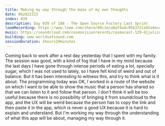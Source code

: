 ```yaml
---
title: Making my way through the maze of my own thoughts
date: 062022III
index: 039
description: Day 039 of 108 - The Open Source Factory Last Sprint
loomRecording: https://www.loom.com/share/09c1eca8af4a4c95b3721a92a4ecdc5c
music: https://soundcloud.com/cosmovisionrecords/cosmocast-129-djjuliimmai-a-slower-speed-of-light?in=cosmovisionrecords/sets/cosmocast-mixtapes
building: www.worldsofsound.com
sessionDuration: 1hours29minutes
---
```


Coming back to work after a rest day yesterday that I spent with my family. The session was good, with a kind of fog that I have in my mind because the last days I have gone through intense periods of eating a lot, specially sugar, which I was not used to lately, so I have felt kind of weird and out of balance. But it has been interesting to witness this, and try to think what is it about. The programming today was OK, I worked in a route of the website on which I want to be able to show the music that a person has shared so that we can listen to it and follow that person. I don't think it will be too useful because there is no possibility of bringing it from soundcloud to the app, and the UX will be weird because the person has to copy the link and then paste it in the app, which is never a good UX because it is hard to explain and understand. But I'm working my way through the understanding of what this app will be about, managing my way through it.
